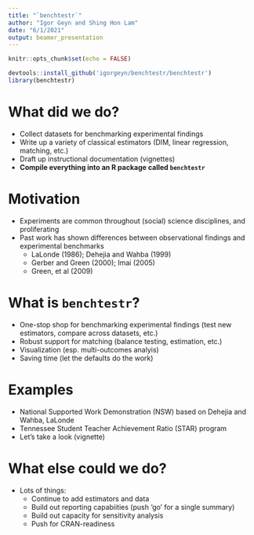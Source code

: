 ```yaml
---
title: "`benchtestr`"
author: "Igor Geyn and Shing Hon Lam"
date: "6/1/2021"
output: beamer_presentation
---
```


```r
knitr::opts_chunk$set(echo = FALSE)

devtools::install_github('igorgeyn/benchtestr/benchtestr')
library(benchtestr)

```

# What did we do?

- Collect datasets for benchmarking experimental findings
- Write up a variety of classical estimators (DIM, linear regression, matching, etc.)
- Draft up instructional documentation (vignettes)
- **Compile everything into an R package called `benchtestr`**

# Motivation

- Experiments are common throughout (social) science disciplines, and proliferating
- Past work has shown differences between observational findings and experimental benchmarks
  - LaLonde (1986); Dehejia and Wahba (1999)
  - Gerber and Green (2000); Imai (2005)
  - Green, et al (2009)
  
# What is `benchtestr`?

- One-stop shop for benchmarking experimental findings (test new estimators, compare across datasets, etc.)
- Robust support for matching (balance testing, estimation, etc.)
- Visualization (esp. multi-outcomes analyis)
- Saving time (let the defaults do the work)
  
# Examples

- National Supported Work Demonstration (NSW) based on Dehejia and Wahba, LaLonde
- Tennessee Student Teacher Achievement Ratio (STAR) program 
- Let's take a look (vignette)

# What else could we do?

- Lots of things:
  - Continue to add estimators and data
  - Build out reporting capabiities (push 'go' for a single summary)
  - Build out capacity for sensitivity analysis
  - Push for CRAN-readiness




